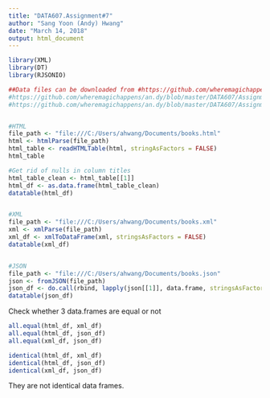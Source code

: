 ---
title: "DATA607.Assignment#7"
author: "Sang Yoon (Andy) Hwang"
date: "March 14, 2018"
output: html_document
---

```{r library, include = FALSE}
library(XML)
library(DT)
library(RJSONIO)
```


```{r q}
##Data files can be downloaded from #https://github.com/wheremagichappens/an.dy/blob/master/DATA607/Assignment7/books.html
#https://github.com/wheremagichappens/an.dy/blob/master/DATA607/Assignment7/books.xml
#https://github.com/wheremagichappens/an.dy/blob/master/DATA607/Assignment7/books.json


#HTML
file_path <- "file:///C:/Users/ahwang/Documents/books.html"
html <- htmlParse(file_path)
html_table <- readHTMLTable(html, stringAsFactors = FALSE)
html_table

#Get rid of nulls in column titles
html_table_clean <- html_table[[1]]
html_df <- as.data.frame(html_table_clean)
datatable(html_df)


#XML
file_path <- "file:///C:/Users/ahwang/Documents/books.xml"
xml <- xmlParse(file_path)
xml_df <- xmlToDataFrame(xml, stringsAsFactors = FALSE)
datatable(xml_df)


#JSON
file_path <- "file:///C:/Users/ahwang/Documents/books.json"
json <- fromJSON(file_path)
json_df <- do.call(rbind, lapply(json[[1]], data.frame, stringsAsFactors = FALSE))
datatable(json_df)
```

Check whether 3 data.frames are equal or not
```{r equal}
all.equal(html_df, xml_df)
all.equal(html_df, json_df)
all.equal(xml_df, json_df)

identical(html_df, xml_df)
identical(html_df, json_df)
identical(xml_df, json_df)
```

They are not identical data frames.